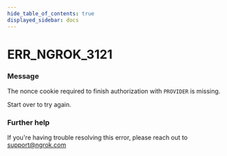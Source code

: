 ```yaml
---
hide_table_of_contents: true
displayed_sidebar: docs
---
```



# ERR_NGROK_3121

### Message

The nonce cookie required to finish authorization with `PROVIDER` is missing.

Start over to try again.

<ErrorDetails error="err_ngrok_3121" />

### Further help

If you're having trouble resolving this error, please reach out to [support@ngrok.com](mailto:support@ngrok.com?subject=Help%20with%20ERR_NGROK_3121)
